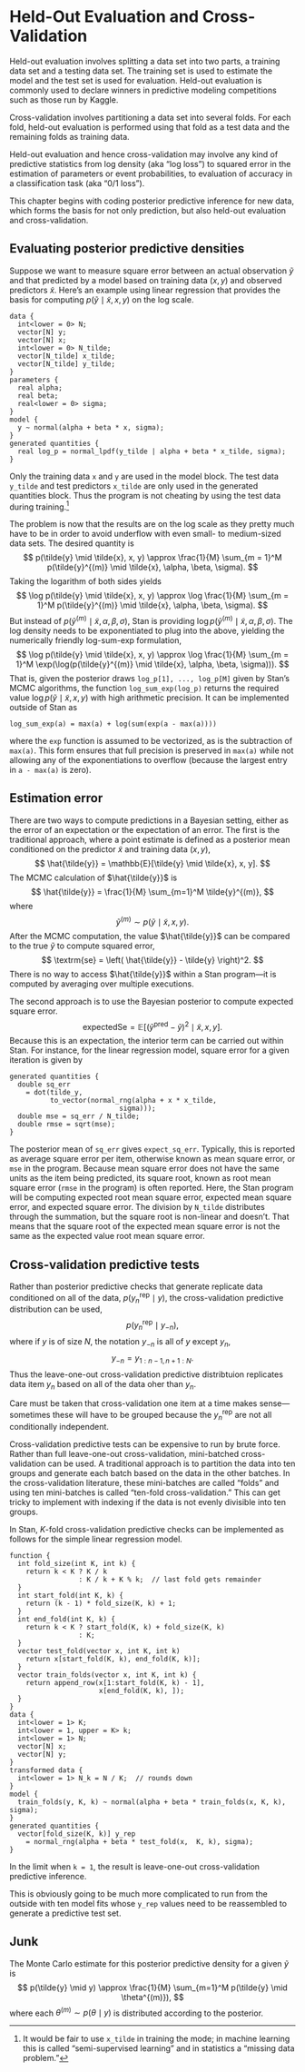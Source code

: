 # Held-Out Evaluation and Cross-Validation

Held-out evaluation involves splitting a data set into two parts, a
training data set and a testing data set.  The training set is used to
estimate the model and the test set is used for evaluation.  Held-out
evaluation is commonly used to declare winners in predictive modeling
competitions such as those run by Kaggle.

Cross-validation involves partitioning a data set into several folds.
For each fold, held-out evaluation is performed using that fold as a
test data and the remaining folds as training data.

Held-out evaluation and hence cross-validation may involve any kind of
predictive statistics from log density (aka "log loss") to squared
error in the estimation of parameters or event probabilities, to
evaluation of accuracy in a classification task (aka "0/1 loss").

This chapter begins with coding posterior predictive inference for new
data, which forms the basis for not only prediction, but also held-out
evaluation and cross-validation.


## Evaluating posterior predictive densities

Suppose we want to measure square error between an actual observation
$\tilde{y}$ and that predicted by a model based on training data $(x,
y)$ and observed predictors $\tilde{x}.$   Here's an example using
linear regression that provides the basis for computing
$p(\tilde{y} \mid \tilde{x}, x, y)$ on the log scale.

```
data {
  int<lower = 0> N;
  vector[N] y;
  vector[N] x;
  int<lower = 0> N_tilde;
  vector[N_tilde] x_tilde;
  vector[N_tilde] y_tilde;
}
parameters {
  real alpha;
  real beta;
  real<lower = 0> sigma;
}
model {
  y ~ normal(alpha + beta * x, sigma);
}
generated quantities {
  real log_p = normal_lpdf(y_tilde | alpha + beta * x_tilde, sigma);
}
```

Only the training data `x` and `y` are used in the model block.  The
test data `y_tilde` and test predictors `x_tilde` are only used in the
generated quantities block.  Thus the program is not cheating by using
the test data during training.^[It would be fair to use `x_tilde` in
training the mode; in machine learning this is called "semi-supervised
learning" and in statistics a "missing data problem."]

The problem is now that the results are on the log scale as they
pretty much have to be in order to avoid underflow with even
small- to medium-sized data sets.  The desired quantity is
$$
p(\tilde{y} \mid \tilde{x}, x, y)
\approx
\frac{1}{M} \sum_{m = 1}^M
p(\tilde{y}^{(m)} \mid \tilde{x}, \alpha,
\beta, \sigma).
$$
Taking the logarithm of both sides yields
$$
\log p(\tilde{y} \mid \tilde{x}, x, y)
\approx
\log \frac{1}{M} \sum_{m = 1}^M
p(\tilde{y}^{(m)} \mid \tilde{x}, \alpha, \beta, \sigma).
$$
But instead of $p(\tilde{y}^{(m)} \mid \tilde{x}, \alpha, \beta,
\sigma),$ Stan is providing $\log p(\tilde{y}^{(m)} \mid \tilde{x}, \alpha, \beta,
\sigma).$  The log density needs to be exponentiated to plug into the
above, yielding the numerically friendly log-sum-exp formulation,
$$
\log p(\tilde{y} \mid \tilde{x}, x, y)
\approx
\log \frac{1}{M} \sum_{m = 1}^M
\exp(\log(p(\tilde{y}^{(m)} \mid \tilde{x}, \alpha, \beta, \sigma))).
$$
That is, given the posterior draws `log_p[1], ..., log_p[M]` given by
Stan's MCMC algorithms, the function `log_sum_exp(log_p)` returns the
required value $\log p(\tilde{y} \mid \tilde{x}, x, y)$ with
high arithmetic precision.  It can be implemented outside of Stan as
```
log_sum_exp(a) = max(a) + log(sum(exp(a - max(a))))
```
where the `exp` function is assumed to be vectorized, as is the
subtraction of `max(a)`.  This form ensures that full precision is
preserved in `max(a)` while not allowing any of the exponentiations to
overflow (because the largest entry in `a - max(a)` is zero).

## Estimation error

There are two ways to compute predictions in a Bayesian setting,
either as the error of an expectation or the expectation of an error.
The first is the traditional approach, where a point estimate is
defined as a posterior mean conditioned on the predictor $\tilde{x}$
and training data $(x, y),$
$$
\hat{\tilde{y}}
= \mathbb{E}[\tilde{y} \mid \tilde{x}, x, y].
$$
The MCMC calculation of $\hat{\tilde{y}}$ is
$$
\hat{\tilde{y}} = \frac{1}{M} \sum_{m=1}^M \tilde{y}^{(m)},
$$
where
$$
\tilde{y}^{(m)} \sim p(\tilde{y} \mid \tilde{x}, x, y).
$$
After the MCMC computation, the value $\hat{\tilde{y}}$ can be compared to
the true $\tilde{y}$ to compute squared error,
$$
\textrm{se}
= \left( \hat{\tilde{y}} - \tilde{y} \right)^2.
$$
There is no way to access $\hat{\tilde{y}}$ within a Stan program---it
is computed by averaging over multiple executions.

The second approach is to use the Bayesian posterior to compute
expected square error.
$$
\textrm{expectedSe}
= \mathbb{E}\left[\left( \tilde{y}^{\textrm{pred}}
                    - \tilde{y} \right)^2
		  \mid \tilde{x}, x, y \right].
$$
Because this is an expectation, the interior term can be carried out
within Stan.  For instance, for the linear regression model, square
error for a given iteration is given by
```
generated quantities {
  double sq_err
    = dot(tilde_y,
          to_vector(normal_rng(alpha + x * x_tilde,
	                       sigma)));
  double mse = sq_err / N_tilde;
  double rmse = sqrt(mse);
}
```

The posterior mean of `sq_err` gives `expect_sq_err`.  Typically, this
is reported as average square error per item, otherwise known as mean
square error, or `mse` in the program.  Because mean square error does
not have the same units as the item being predicted, its square root,
known as root mean square error (`rmse` in the program) is often
reported.  Here, the Stan program will be computing expected root mean
square error, expected mean square error, and expected square error.
The division by `N_tilde` distributes through the summation, but the
square root is non-linear and doesn't.  That means that the square
root of the expected mean square error is not the same as the expected
value root mean square error.

##



## Cross-validation predictive tests

Rather than posterior predictive checks that generate replicate data
conditioned on all of the data, $p(y_n^{\textrm{rep}} \mid y)$, the
cross-validation predictive distribution can be used,
$$
p(y_n^{\textrm{rep}} \mid y_{-n}),
$$
where if $y$ is of size $N$, the notation $y_{-n}$ is all of $y$
except $y_n,$
$$
y_{-n} = y_{1:n - 1, n + 1:N}.
$$
Thus the leave-one-out cross-validation predictive distribtuion
replicates data item $y_n$ based on all of the data oher than $y_n$.

Care must be taken that cross-validation one item at a time makes
sense---sometimes these will have to be grouped because the
$y_n^{\textrm{rep}}$ are not all conditionally independent.

Cross-validation predictive tests can be expensive to run by brute
force.  Rather than full leave-one-out cross-validation, mini-batched
cross-validation can be used.  A traditional approach is to partition
the data into ten groups and generate each batch based on the data
in the other batches.  In the cross-validation literature, these
mini-batches are called "folds" and using ten mini-batches is called
"ten-fold cross-validation."  This can get tricky to implement with
indexing if the data is not evenly divisible into ten groups.

In Stan, $K$-fold cross-validation predictive checks can be
implemented as follows for the simple linear regression model.

```
function {
  int fold_size(int K, int k) {
    return k < K ? K / k
                 : K / k + K % k;  // last fold gets remainder
  }
  int start_fold(int K, k) {
    return (k - 1) * fold_size(K, k) + 1;
  }
  int end_fold(int K, k) {
    return k < K ? start_fold(K, k) + fold_size(K, k)
                 : K;
  }
  vector test_fold(vector x, int K, int k)
    return x[start_fold(K, k), end_fold(K, k)];
  }
  vector train_folds(vector x, int K, int k) {
    return append_row(x[1:start_fold(K, k) - 1],
                      x[end_fold(K, k), ]);
  }
}
data {
  int<lower = 1> K;
  int<lower = 1, upper = K> k;
  int<lower = 1> N;
  vector[N] x;
  vector[N] y;
}
transformed data {
  int<lower = 1> N_k = N / K;  // rounds down
}
model {
  train_folds(y, K, k) ~ normal(alpha + beta * train_folds(x, K, k), sigma);
}
generated quantities {
  vector[fold_size(K, k)] y_rep
    = normal_rng(alpha + beta * test_fold(x,  K, k), sigma);
}
```

In the limit when `k = 1`, the result is leave-one-out
cross-validation predictive inference.

This is obviously going to be much more complicated to run from the
outside with ten model fits whose `y_rep` values need to be
reassembled to generate a predictive test set.

## Junk

The Monte Carlo estimate for this posterior predictive density for
a given $\tilde{y}$ is
$$
p(\tilde{y} \mid y) \approx \frac{1}{M} \sum_{m=1}^M p(\tilde{y} \mid \theta^{(m)}),
$$
where each $\theta^{(m)} \sim p(\theta \mid y)$ is distributed
according to the posterior.
